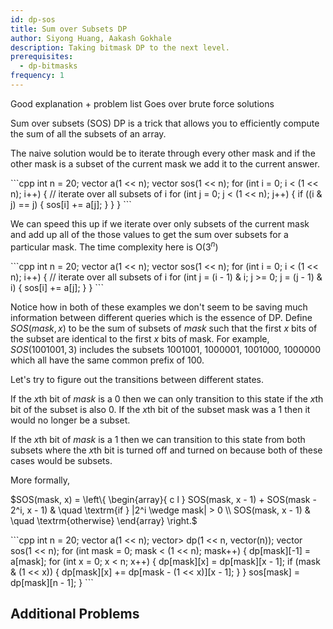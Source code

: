 ```yaml
---
id: dp-sos
title: Sum over Subsets DP
author: Siyong Huang, Aakash Gokhale
description: Taking bitmask DP to the next level.
prerequisites:
  - dp-bitmasks
frequency: 1
---
```


<Resources>
	<Resource
		source="CF"
		title="SOS Dynamic Programming [Tutorial]"
		url="45223"
		starred
	>
		Good explanation + problem list
	</Resource>
	<Resource
		source="GFG"
		title="Sum over Subsets | Dynamic Programming"
		url="sum-subsets-dynamic-programming/"
	>
		Goes over brute force solutions
	</Resource>
</Resources>


Sum over subsets (SOS) DP is a trick that allows you to efficiently compute the sum of all the subsets of an array.

The naive solution would be to iterate through every other mask and if the other mask is a subset of the current mask we add it to the current answer.

<LanguageSection>
<CPPSection>
```cpp
int n = 20;
vector<int> a(1 << n);
vector<int> sos(1 << n);
for (int i = 0; i < (1 << n); i++) {
	// iterate over all subsets of i
	for (int j = 0; j < (1 << n); j++) {
		if ((i & j) == j) { sos[i] += a[j]; }
	}
}
```
</CPPSection>
</LanguageSection>


We can speed this up if we iterate over only subsets of the current mask and add up all of the those values to get the sum over subsets for a particular mask.
The time complexity here is O($3^n$)

<LanguageSection>
<CPPSection>
```cpp
int n = 20;
vector<int> a(1 << n);
vector<int> sos(1 << n);
for (int i = 0; i < (1 << n); i++) {
	// iterate over all subsets of i
	for (int j = (i - 1) & i; j >= 0; j = (j - 1) & i) { sos[i] += a[j]; }
}
```
</CPPSection>
</LanguageSection>


Notice how in both of these examples we don't seem to be saving much information between different queries which is the essence of DP.
Define $SOS(mask, x)$ to be the sum of subsets of $mask$ such that the first $x$ bits of the subset are identical to the first $x$ bits of mask.
For example, $SOS(1001001, 3)$ includes the subsets $1001001$, $1000001$, $1001000$, $1000000$ which all have the same common prefix of $100$.

Let's try to figure out the transitions between different states.

If the $x$th bit of $mask$ is a $0$ then we can only transition to this state if the $x$th bit of the subset is also $0$. If the $x$th bit of the subset mask was a $1$ then it would no longer be a subset.

If the $x$th bit of $mask$ is a $1$ then we can transition to this state from both subsets where the $x$th bit is turned off and turned on because both of these cases would be subsets.

More formally,

$SOS(mask, x) = \left\{
	\begin{array}{ c l }
		SOS(mask, x - 1) + SOS(mask - 2^i, x - 1) & \quad \textrm{if } |2^i \wedge mask| > 0 \\
		SOS(mask, x - 1) & \quad \textrm{otherwise}
	\end{array}
\right.$


<LanguageSection>
<CPPSection>
```cpp
int n = 20;
vector<int> a(1 << n);
vector<vector<int>> dp(1 << n, vector<int>(n));
vector<int> sos(1 << n);
for (int mask = 0; mask < (1 << n); mask++) {
	dp[mask][-1] = a[mask];
	for (int x = 0; x < n; x++) {
		dp[mask][x] = dp[mask][x - 1];
		if (mask & (1 << x)) { dp[mask][x] += dp[mask - (1 << x)][x - 1]; }
	}
	sos[mask] = dp[mask][n - 1];
}
```
</CPPSection>
</LanguageSection>

## Additional Problems

<Problems problems="probs" />
